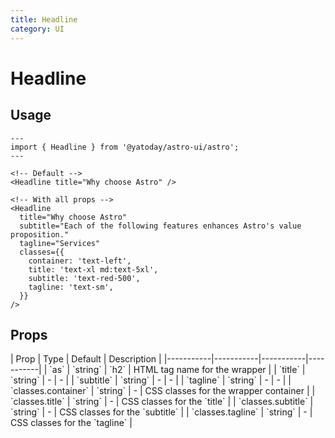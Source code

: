 ```yaml
---
title: Headline
category: UI
---
```



# Headline

<div className="space-y-12">
  <Demo title="Default" class="bg-stripe">
    <Headline
      title="Why choose Astro"
      subtitle="Each of the following features enhances Astro's value proposition."
      tagline="Services"
    />
  </Demo>
</div>

## Usage

```astro
---
import { Headline } from '@yatoday/astro-ui/astro';
---

<!-- Default -->
<Headline title="Why choose Astro" />

<!-- With all props -->
<Headline
  title="Why choose Astro"
  subtitle="Each of the following features enhances Astro's value proposition."
  tagline="Services"
  classes={{
    container: 'text-left',
    title: 'text-xl md:text-5xl',
    subtitle: 'text-red-500',
    tagline: 'text-sm',
  }}
/>
```

## Props

<div className="overflow-x-auto">
  <div className="min-w-xl">
    | Prop      | Type      | Default   | Description |
    |-----------|-----------|-----------|-----------|
    | `as` | `string` | `h2` | HTML tag name for the wrapper |
    | `title` | `string` | - | - |
    | `subtitle` | `string` | - | - |
    | `tagline` | `string` | - | - |
    | `classes.container` | `string` | - | CSS classes for the wrapper container |
    | `classes.title` | `string` | - | CSS classes for the `title` |
    | `classes.subtitle` | `string` | - | CSS classes for the `subtitle` |
    | `classes.tagline` | `string` | - | CSS classes for the `tagline` |
  </div>
</div>
